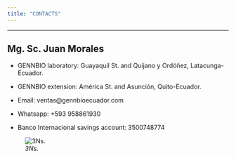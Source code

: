 ```yaml
---
title: "CONTACTS"
---
```

___

## Mg. Sc. Juan Morales

- GENNBIO laboratory: Guayaquil St. and Quijano y Ordóñez, Latacunga-Ecuador.


- GENNBIO extension: América St. and Asunción, Quito-Ecuador.  


- Email: ventas@gennbioecuador.com


- Whatsapp: +593 958861930


- Banco Internacional savings account: 3500748774  


![*3Ns.*](C:\Users\Dell\Desktop\GENNBIO.github.io\GENNBIO Web_NN.png)

